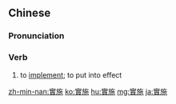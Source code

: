 {{also|实施}}
==Chinese==
{{zh-forms|s=实施}}

===Pronunciation===
{{zh-pron
|m=shíshī
|c=sat6 si1
|mn=kh,qz,tp,xm,zz:si̍t-si
|cat=v
}}

===Verb===
{{zh-verb}}

# to [[implement]]; to put into effect
#: {{zh-x|如何 合法 實施 反向工程？|How can one '''carry out''' reverse engineering lawfully?}}

{{zh-cat|Intermediate}}

[[zh-min-nan:實施]]
[[ko:實施]]
[[hu:實施]]
[[mg:實施]]
[[ja:實施]]